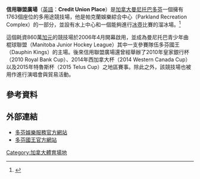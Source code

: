 {{expand|time=2015-08-19T10:15:24+00:00}}
{{refimprove|time=2015-08-19T10:15:24+00:00}}
'''信用聯盟廣場'''（[[英語|英語]]：'''Credit Union Place'''）是[[加拿大|加拿大]][[曼尼托巴|曼尼托巴]][[多芬_(加拿大)|多芬]]一個擁有1763個座位的多用途競技場，他是帕克蘭娛樂綜合中心（Parkland Recreation Complex）的一部分，並設有水上中心和一個能夠進行[[冰壺|冰壺]]比賽的溜冰場。<ref>{{cite web |title=Curling - No leaks here |url=http://slam.canoe.ca/Slam/Curling/2007/02/07/3549626-sun.html |last=Bender |first=Juim |date=2007年2月7日 |work=CANOE -- SLAM! Sports |publisher=Sun Media |language=en |archivedate=2012年6月4日 |archiveurl=https://www.webcitation.org/68B0p9RmN?url=http://slam.canoe.ca/Slam/Curling/2007/02/07/3549626-sun.html |accessdate=2015年8月18日 |deadurl=yes }}</ref>

這個耗資860萬[[加元|加元]]的競技場於2006年4月開幕啟用，並成為曼尼托巴青少年曲棍球聯盟（Manitoba Junior Hockey League）其中一支參賽隊伍多芬國王（Dauphin Kings）的主場。後來信用聯盟廣場還曾經舉辦了2010年皇家銀行杯（2010 Royal Bank Cup）、2014年西加拿大杯（2014 Western Canada Cup）以及2015年特魯斯杯（2015 Telus Cup）之地區賽事。除此之外，該競技場也被用作進行演唱會與貿易活動。

==參考資料==
{{reflist}}

==外部連結==
* [http://www.dauphinrec.com 多芬娛樂服務官方網站] {{Wayback|url=http://www.dauphinrec.com/ |date=20201101035251 }}
* [https://web.archive.org/web/20120729104802/http://www.dauphinkings.com/cms.php?ms=4-31 多芬國王官方網站]

{{coord | 51.1472 | -100.0484 | type:landmark_region:CA-MB | display=title}}

[[Category:加拿大體育場地|Category:加拿大體育場地]]